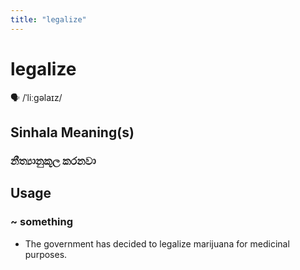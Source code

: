 ```yaml
---
title: "legalize"
---
```


# legalize

🗣️ /ˈliːɡəlaɪz/

## Sinhala Meaning(s)

### නීත්‍යානුකූල කරනවා

## Usage

### ~ something

- The government has decided to legalize marijuana for medicinal purposes.

